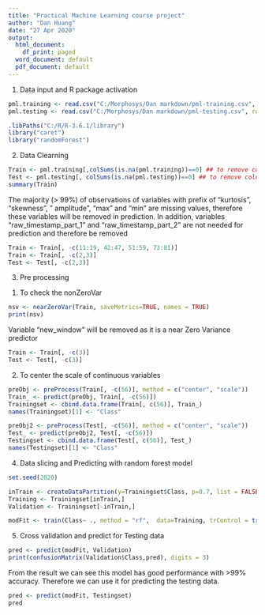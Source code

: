 ---
title: "Practical Machine Learning course project"
author: "Dan Huang"
date: "27 Apr 2020"
output:
  html_document:
    df_print: paged
  word_document: default
  pdf_document: default
---


1. Data input and R package activation 

```{r, results='hide'}

pml.training <- read.csv("C:/Morphosys/Dan markdown/pml-training.csv", row.names=1)
pml.testing <- read.csv("C:/Morphosys/Dan markdown/pml-testing.csv", row.names=1)

.libPaths("C:/R/R-3.6.1/library")
library("caret")
library("randomForest")

```


2. Data Clearning

```{r}

Train <- pml.training[,colSums(is.na(pml.training))==0] ## to remove columns with NA values 
Test <- pml.testing[, colSums(is.na(pml.testing))==0] ## to remove columns with NA values 
summary(Train) 

```
The majority (> 99%) of observations of variables with prefix of "kurtosis", "skewness", " amplitude", "max" and "min" are missing values, therefore these variables will be removed in prediction.
In addition, variables "raw_timestamp_part_1" and "raw_timestamp_part_2" are not needed for prediction and therefore be removed
```{r}

Train <- Train[, -c(11:19, 42:47, 51:59, 73:81)] 
Train <- Train[, -c(2,3)]
Test <- Test[, -c(2,3)]

```


3. Pre processing

1) To check the nonZeroVar
```{r}

nsv <- nearZeroVar(Train, saveMetrics=TRUE, names = TRUE)
print(nsv)

```
Variable "new_window" will be removed as it is a near Zero Variance predictor


```{r}

Train <- Train[, -c(3)]
Test <- Test[, -c(3)]

```


2) To center the scale of continuous variables

```{r}

preObj <- preProcess(Train[, -c(56)], method = c("center", "scale"))
Train_ <- predict(preObj, Train[, -c(56)])
Trainingset <- cbind.data.frame(Train[, c(56)], Train_)
names(Trainingset)[1] <- "Class"

preObj2 <- preProcess(Test[, -c(56)], method = c("center", "scale"))
Test_ <- predict(preObj2, Test[, -c(56)])
Testingset <- cbind.data.frame(Test[, c(56)], Test_)
names(Testingset)[1] <- "Class"

```


4. Data slicing and Predicting with random forest model 

```{r}

set.seed(2020)

inTrain <- createDataPartition(y=Trainingset$Class, p=0.7, list = FALSE)
Training <- Trainingset[inTrain,]
Validation <- Trainingset[-inTrain,]

modFit <- train(Class~ ., method = "rf",  data=Training, trControl = trainControl(method = "cv", number = 4), importance = TRUE)

```



5. Cross validation and predict for Testing data
```{r}

pred <- predict(modFit, Validation)
print(confusionMatrix(Validation$Class,pred), digits = 3)

```
From the result we can see this model has good performance with >99% accuracy. Therefore we can use it for predicting the testing data.
```{r}

pred <- predict(modFit, Testingset)
pred

```
